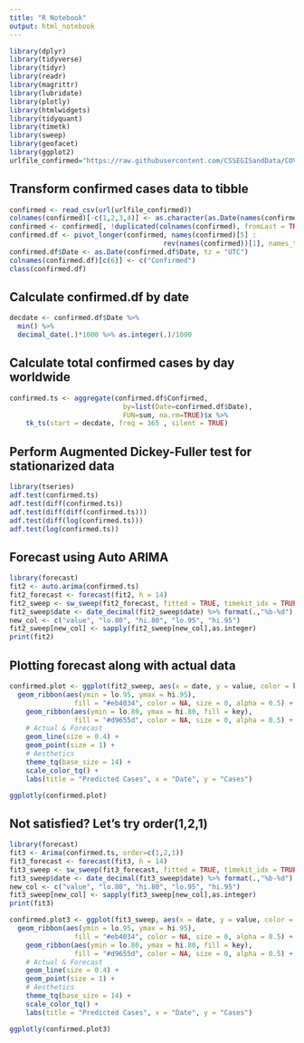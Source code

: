 ```yaml
---
title: "R Notebook"
output: html_notebook
---
```


```r
library(dplyr)
library(tidyverse)
library(tidyr)
library(readr)
library(magrittr)
library(lubridate)
library(plotly)
library(htmlwidgets)
library(tidyquant)
library(timetk)
library(sweep)
library(geofacet)
library(ggplot2)
urlfile_confirmed="https://raw.githubusercontent.com/CSSEGISandData/COVID-19/master/archived_data/time_series/time_series_2019-ncov-Confirmed.csv"
```


## Transform confirmed cases data to tibble
```r
confirmed <- read_csv(url(urlfile_confirmed))
colnames(confirmed)[-c(1,2,3,4)] <- as.character(as.Date(names(confirmed)[-c(1,2,3,4)], "%m/%d/%y %H:%M"))
confirmed <- confirmed[, !duplicated(colnames(confirmed), fromLast = TRUE)]
confirmed.df <- pivot_longer(confirmed, names(confirmed)[5] : 
                                      rev(names(confirmed))[1], names_to = "Date")
confirmed.df$Date <- as.Date(confirmed.df$Date, tz = "UTC")
colnames(confirmed.df)[c(6)] <- c("Confirmed")
class(confirmed.df)
```

## Calculate confirmed.df by date

```r
decdate <- confirmed.df$Date %>% 
  min() %>% 
  decimal_date(.)*1000 %>% as.integer(.)/1000
```

## Calculate total confirmed cases by day worldwide

```r
confirmed.ts <- aggregate(confirmed.df$Confirmed,
                            by=list(Date=confirmed.df$Date),
                            FUN=sum, na.rm=TRUE)$x %>%
    tk_ts(start = decdate, freq = 365 , silent = TRUE)
```

## Perform Augmented Dickey-Fuller test for stationarized data

```r
library(tseries)
adf.test(confirmed.ts)
adf.test(diff(confirmed.ts))
adf.test(diff(diff(confirmed.ts)))
adf.test(diff(log(confirmed.ts)))
adf.test(log(confirmed.ts))
```

## Forecast using Auto ARIMA

```r
library(forecast)
fit2 <- auto.arima(confirmed.ts)
fit2_forecast <- forecast(fit2, h = 14)
fit2_sweep <- sw_sweep(fit2_forecast, fitted = TRUE, timekit_idx = TRUE, rename_index = "date")
fit2_sweep$date <- date_decimal(fit2_sweep$date) %>% format(.,"%b-%d") %>% as.Date(.,"%b-%d")
new_col <- c("value", "lo.80", "hi.80", "lo.95", "hi.95")
fit2_sweep[new_col] <- sapply(fit2_sweep[new_col],as.integer)
print(fit2)
```

## Plotting forecast along with actual data
```r
confirmed.plot <- ggplot(fit2_sweep, aes(x = date, y = value, color = key)) +
  geom_ribbon(aes(ymin = lo.95, ymax = hi.95), 
                fill = "#eb4034", color = NA, size = 0, alpha = 0.5) +
    geom_ribbon(aes(ymin = lo.80, ymax = hi.80, fill = key), 
                fill = "#d9655d", color = NA, size = 0, alpha = 0.5) +
    # Actual & Forecast
    geom_line(size = 0.4) + 
    geom_point(size = 1) +
    # Aesthetics
    theme_tq(base_size = 14) +
    scale_color_tq() +
    labs(title = "Predicted Cases", x = "Date", y = "Cases")

ggplotly(confirmed.plot)
```


## Not satisfied? Let's try order(1,2,1)

```r
library(forecast)
fit3 <- Arima(confirmed.ts, order=c(1,2,1))
fit3_forecast <- forecast(fit3, h = 14)
fit3_sweep <- sw_sweep(fit3_forecast, fitted = TRUE, timekit_idx = TRUE, rename_index = "date")
fit3_sweep$date <- date_decimal(fit3_sweep$date) %>% format(.,"%b-%d") %>% as.Date(.,"%b-%d")
new_col <- c("value", "lo.80", "hi.80", "lo.95", "hi.95")
fit3_sweep[new_col] <- sapply(fit3_sweep[new_col],as.integer)
print(fit3)
```

```r
confirmed.plot3 <- ggplot(fit3_sweep, aes(x = date, y = value, color = key)) +
  geom_ribbon(aes(ymin = lo.95, ymax = hi.95), 
                fill = "#eb4034", color = NA, size = 0, alpha = 0.5) +
    geom_ribbon(aes(ymin = lo.80, ymax = hi.80, fill = key), 
                fill = "#d9655d", color = NA, size = 0, alpha = 0.5) +
    # Actual & Forecast
    geom_line(size = 0.4) + 
    geom_point(size = 1) +
    # Aesthetics
    theme_tq(base_size = 14) +
    scale_color_tq() +
    labs(title = "Predicted Cases", x = "Date", y = "Cases")

ggplotly(confirmed.plot3)
```


